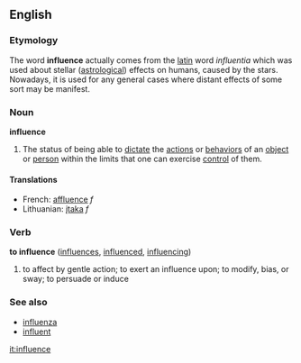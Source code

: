 ==English==

===Etymology===
The word '''influence''' actually comes from the [[latin]] word ''influentia'' which was used about stellar ([[astrology|astrological]]) effects on humans, caused by the stars.  Nowadays, it is used for any general cases where distant effects of some sort may be manifest.

===Noun===
'''influence'''  <!--plural?-->
#The status of being able to [[dictate]] the [[action]]s or [[behavior]]s of an [[object]] or [[person]] within the limits that one can exercise [[control]] of them.

====Translations====
*French: [[affluence]] ''f''
*Lithuanian: [[įtaka]] ''f''

===Verb===
'''to influence'''  ([[influences]], [[influenced]], [[influencing]])
# to affect by gentle action; to exert an influence upon; to modify, bias, or sway; to persuade or induce

===See also===
*[[influenza]]
*[[influent]]

[[it:influence]]